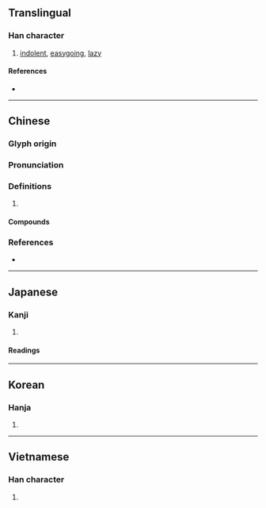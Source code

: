 {{character info/new}}
==Translingual==

===Han character===
{{Han char|rn=61|rad=心|as=11|sn=14|four=90027|canj=PILB|ids=⿰忄庸}}

# [[indolent]], [[easygoing]], [[lazy]]

====References====
* {{Han ref|kx=0400.120|dkj=11144|dj=0740.070|hdz=42347.090|uh=6175|ud=24949|bh=BA48|bd=47688}}

----

==Chinese==
{{zh-forms}}

===Glyph origin===
{{Han etym}}

===Pronunciation===
{{zh-pron
|m=yōng,yóng
|c=jung4
|mc=y
|oc=y
|cat=
}}

===Definitions===
{{zh-hanzi}}

# {{rfdef|zh}}

====Compounds====
{{zh-der|意懶心慵|嬌慵|慵惰|心慵意懶|意慵心懶|偎慵墮懶|慵懶|乖慵|疏慵|疏慵愚鈍}}

===References===
* {{R:twedu|B01165}}

----

==Japanese==

===Kanji===
{{ja-kanji|grade=|rs=心11}}

# {{defn|lang=ja|sort=心11}}

====Readings====
{{ja-readings
|goon=じゅ
|kanon=しょう
|kanyoon=よう
|kun=もの.う-い}}

----

==Korean==

===Hanja===
{{ko-hanja|hangeul=용|eumhun=|rv=yong|mr=yong|y=yong}}

# {{defn|lang=ko|sort=心11}}

----

==Vietnamese==

===Han character===
{{vi-readings|rs=心11|hanviet=thuồng}}

# {{defn|lang=vi|sort=心11}}